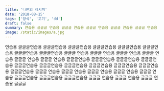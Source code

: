 ```yaml
---
title: '나만의 레시피'
date: '2018-08-15'
tags: ['양식', '고기', 'dd']
draft: false
summary: 연습용 글글글 연습용 글글글 연습용 글글글 연습용 글글글 연습용 글글글 연습용 글글글 연습용 글글글 연습용 글글글 연습용 글글글 연습용 글글글 연습용 글글글 연습용 글글글 연습용 글글글 연습용 글글글 연습용 글글글 연습용 글글글
image: /static/images/a.jpg
---
```


연습용 글글글연습용 글글글연습용 글글글연습용 글글글연습용 글글글연습용 글글글연습용 글글글연습용 글글글연습용 글글글
연습용 글글글
연습용 글글글
연습용 글글글
연습용 글글글
연습용 글글글
연습용 글글글연습용 글글글연습용 글글글연습용 글글글연습용 글글글연습용 글글글연습용 글글글연습용 글글글연습용 글글글연습용 글글글연습용 글글글연습용 글글글
연습용 글글글
연습용 글글글
연습용 글글글
연습용 글글글
연습용 글글글연습용 글글글연습용 글글글연습용 글글글
연습용 글글글
연습용 글글글
연습용 글글글
